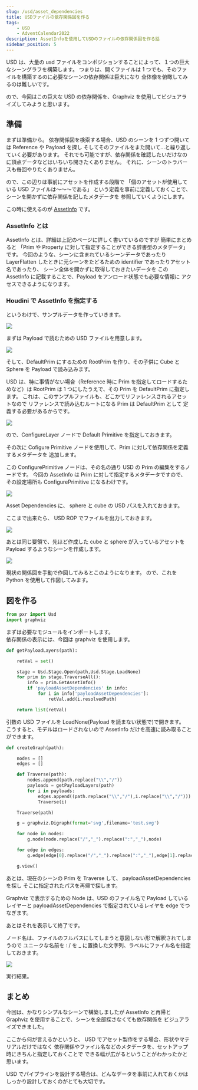 ```yaml
---
slug: /usd/asset_dependencies
title: USDファイルの依存関係図を作る
tags:
    - USD
    - AdventCalendar2022
description: AssetInfoを使用してUSDのファイルの依存関係図を作る話
sidebar_position: 5
---
```


USD は、大量の usd ファイルをコンポジションすることによって、１つの巨大なシーングラフを構築します。
つまりは、開くファイルは 1 つでも、そのファイルを構築するのに必要なシーンの依存関係は巨大になり
全体像を俯瞰してみるのは難しいです。

ので、今回はこの巨大な USD の依存関係を、Graphviz を使用してビジュアライズしてみようと思います。

## 準備

まずは準備から。
依存関係図を検索する場合、USD のシーンを 1 つずつ開いては Reference や Payload を探し
そしてそのファイルをまた開いて...と繰り返していく必要があります。
それでも可能ですが、依存関係を確認したいだけなのに頂点データなどはいちいち開きたくありません。
それに、シーンのトラバースも毎回やりたくありません。

ので、この辺りは事前にアセットを作成する段階で
「個のアセットが使用している USD ファイルは～～～である」
という定義を事前に定義しておくことで、シーンを開かずに依存関係を記したメタデータを
参照していくようにします。

この時に使えるのが [AssetInfo](/usd/assetinfo) です。

### AssetInfo とは

AssetInfo とは、詳細は上記のページに詳しく書いているのですが
簡単にまとめると
「Prim や Property に対して指定することができる辞書型のメタデータ」
です。
今回のような、シーンに含まれているシーンデータであったり
LayerFlatten したときに元シーンをたどるための identifier であったりアセット名であったり、
シーン全体を開かずに取得しておきたいデータを
この AssetInfo に記載することで、Payload をアンロード状態でも必要な情報に
アクセスできるようになります。

### Houdini で AssetInfo を指定する

というわけで、サンプルデータを作っていきます。

![](https://gyazo.com/c2b55ff5d0dc1899cb204277dc67d189.png)

まずは Payload で読むための USD ファイルを用意します。

![](https://gyazo.com/0e2cb5079f2a5313ca6d4e347738dfce.png)

そして、DefaultPrim にするための RootPrim を作り、その子供に Cube と Sphere を
Payload で読み込みます。

USD は、特に事情がない場合（Reference 時に Prim を指定してロードするためなど）は
RootPrim は 1 つにしたうえで、その Prim を DefaultPrim に指定します。
これは、このサンプルファイルも、どこかでリファレンスされるアセットなので
リファレンスで読み込むルートになる Prim は DefaultPrim として
定義する必要があるからです。

![](https://gyazo.com/628f9aa61aee3e1b3f0c2182c63c06ab.png)

ので、ConfigureLayer ノードで Default Primitive を指定しておきます。

その次に Cofigure Primitive ノードを使用して、Prim に対して依存関係を定義するメタデータを
追加します。

この ConfigurePrimitive ノードは、その名の通り USD の Prim の編集をするノードです。
今回の AssetInfo は Prim に対して指定するメタデータですので、
その設定場所も ConfigurePrimitive になるわけです。

![](https://gyazo.com/18065665c44b8eb4db91540e1629fdc3.png)

Asset Dependencies に、 sphere と cube の USD パスを入れておきます。

ここまで出来たら、 USD ROP でファイルを出力しておきます。

![](https://gyazo.com/dfea67269ec509961d26b8593cde3186.png)

あとは同じ要領で、先ほど作成した cube と sphere が入っているアセットを
Payload するようなシーンを作成します。

![](https://gyazo.com/cc598d59f0b2a7e5f147cf134982e813.png)

現状の関係図を手動で作図してみるとこのようになります。
ので、これを Python を使用して作図してみます。

## 図を作る

```python
from pxr import Usd
import graphviz
```

まずは必要なモジュールをインポートします。  
依存関係の表示には、今回は graphviz を使用します。

```python
def getPayloadLayers(path):

    retVal = set()

    stage = Usd.Stage.Open(path,Usd.Stage.LoadNone)
    for prim in stage.TraverseAll():
        info = prim.GetAssetInfo()
        if 'payloadAssetDependencies' in info:
            for i in info['payloadAssetDependencies']:
                retVal.add(i.resolvedPath)

    return list(retVal)
```

引数の USD ファイルを LoadNone(Payload を読まない状態で)で開きます。  
こうすると、モデルはロードされないので AssetInfo だけを高速に読み取ることができます。

```python
def createGraph(path):

    nodes = []
    edges = []

    def Traverse(path):
        nodes.append(path.replace("\\","/"))
        payloads = getPayloadLayers(path)
        for i in payloads:
            edges.append((path.replace("\\","/"),i.replace("\\","/")))
            Traverse(i)

    Traverse(path)

    g = graphviz.Digraph(format='svg',filename='test.svg')

    for node in nodes:
        g.node(node.replace("/","_").replace(":","_"),node)

    for edge in edges:
        g.edge(edge[0].replace("/","_").replace(":","_"),edge[1].replace("/","_").replace(":","_"))

    g.view()
```

あとは、現在のシーンの Prim を Traverse して、 payloadAssetDependencies を探し
そこに指定されたパスを再帰で探します。

Graphviz で表示するための Node は、USD のファイル名で
Payload しているレイヤーと payloadAssetDependencies で指定されているレイヤを
edge でつなぎます。

あとはそれを表示して終了です。

ノード名は、ファイルのフルパスにしてしまうと意図しない形で解釈されてしまうので
ユニークな名前を : / を \_ に置換した文字列、ラベルにファイル名を指定しておきます。

![](https://gyazo.com/a3ccce6a1a9979a756fea615d0784dbb.png)

実行結果。

## まとめ

今回は、かなりシンプルなシーンで構築しましたが
AssetInfo と再帰と Graphviz を使用することで、シーンを全部探さなくても依存関係を
ビジュアライズできました。

ここから何が言えるかというと、
USD でアセット製作をする場合、形状やマテリアルだけではなく
依存関係やファイル名などのメタデータを、セットアップ時にきちんと指定しておくことで
できる幅が広がるということがわかったかと思います。

USD でパイプラインを設計する場合は、どんなデータを事前に入れておくかは
しっかり設計しておくのがとても大切です。

